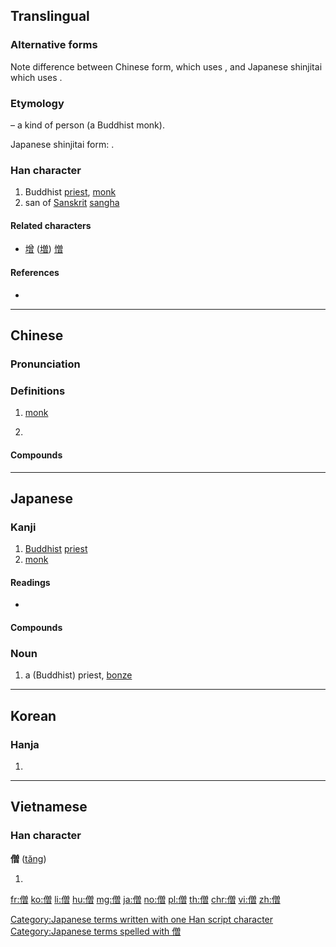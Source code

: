 ==Translingual==
{{ja-forms|僧|僧|僧}}

===Alternative forms===
Note difference between Chinese form, which uses {{lang|und|sc=Hani|曾}}, and Japanese shinjitai which uses {{lang|ja|曽}}.

===Etymology===
{{Han compound|人|alt1=亻|t1=person|曾|ls=psc|c1=s|c2=p}} – a kind of person (a Buddhist monk).

Japanese shinjitai form: {{Han simp||f=曾|t=曽}}.

===Han character===
{{Han char|rn=9|rad=人|as=12|sn=14|four=28266|canj=OCWA|ids=⿰亻曾 <small>(GTKV)</small>,⿰亻曽 <small>(J)</small>}}

# Buddhist [[priest]], [[monk]]
# san of [[Sanskrit]] [[sangha]]

====Related characters====
* [[增]] ([[増]]) [[憎]]

====References====
* {{Han ref|kx=0117.140|dkj=01076|dj=0248.200|hdz=10222.010|uh=50E7|ud=20711|bh=B9AC|bd=47532}}

----

==Chinese==
{{zh-forms}}

===Pronunciation===
{{zh-pron
|m=sēng
|c=zang1,sang1
|h=pfs=sên
|md=
|mn=seng/sng/cheng/chng
|mn_note=seng - literary (Xiamen, Zhangzhou, Taiwan); sng - literary (Quanzhou); cheng - vernacular (Xiamen, Zhangzhou, Taiwan); chng - vernacular (Quanzhou)
|w=
|mc=y
|oc=y
|cat=
}}

===Definitions===
{{zh-hanzi}}

# {{lb|zh|Buddhism}} [[monk]]
# {{surname|lang=zh}}

====Compounds====
{{zh-der|僧道|僧多粥少|僧侶|僧侶主義|僧尼|僧人|僧俗|僧徒|僧院|僧眾}}

----

==Japanese==

===Kanji===
{{ja-kanji|grade=c|rs=人12}}

# [[Buddhist]] [[priest]]
# [[monk]]

====Readings====
* {{ja-readings|goon=[[そう]] ([[sō]])|kanon=[[そう]] ([[sō]])|kun=[[ぼうず]] ([[bōzu]])}}

====Compounds====
{{der5
| {{ja-l|僧衣}}
| {{ja-l|僧院}}
| {{ja-l|僧正}}
| {{ja-l|僧都}}
| {{ja-l|僧俗}}
| {{ja-l|僧服}}
| {{ja-l|僧兵}}
| {{ja-l|僧坊}}, {{ja-l|僧房}}
| {{ja-l|僧門}}
| {{ja-l|僧侶}}
| {{ja-l|僧庵}}
| {{ja-l|僧位}}
| {{ja-l|僧伽}}
| {{ja-l|僧家}}
| {{ja-l|僧形}}
| {{ja-l|僧綱}}
| {{ja-l|僧号}}
| {{ja-l|僧寺}}
| {{ja-l|僧職}}
| {{ja-l|僧籍}}
| {{ja-l|僧堂}}
| {{ja-l|僧尼}}
| {{ja-l|僧帽弁}}
| {{ja-l|学僧}}
| {{ja-l|小僧}}
| {{ja-l|高僧}}
| {{ja-l|禅僧}}
| {{ja-l|尼僧}}
| {{ja-l|仏法僧}}
| {{ja-l|売僧}}
}}

===Noun===
{{ja-noun|そう}}

# a (Buddhist) priest, [[bonze]]

[[Category:Japanese terms written with one Han script character]]
[[Category:Japanese terms spelled with 僧]]

----

==Korean==

===Hanja===
{{ko-hanja|hangeul=[[승]]|rv=seung|mr=sŭng}}

# {{defn|lang=ko|sort=人12}}

----

==Vietnamese==

===Han character===
'''僧''' ([[tăng]])

# {{defn|vi}}

[[fr:僧]]
[[ko:僧]]
[[li:僧]]
[[hu:僧]]
[[mg:僧]]
[[ja:僧]]
[[no:僧]]
[[pl:僧]]
[[th:僧]]
[[chr:僧]]
[[vi:僧]]
[[zh:僧]]